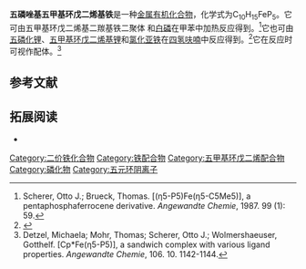 {{Chembox
| Name = 
| NameEn = 
| ImageFile = 
|  ImageSize = 
|  ImageAlt = 
| IUPACName = 
| IUPACNameZh = 
| OtherNames = 五磷化五甲基环戊二烯基铁
| Section1 = {{Chembox Identifiers
|   CASNo = 106211-20-5
|   CASNo_Ref = {{cascite|correct|CAS}}
|   PubChem = 
|   SMILES = Cc1c(C)[cH-](C)c(C)c1C.[Fe+2].p1p[p-]pp1 }}
| Section2 = {{Chembox Properties
| C=10 | H=15 | Fe=1 | P=5
|   Appearance = 
|   Density = 
|   MeltingPt = {{convert|193|C|K}}<ref>{{cite journal|journal=Russian Chemical Bulletin|volume=56|issue=3|language=en|issn=1066-5285|date=2007-03|pages=549–551|doi=10.1007/s11172-007-0089-x|url=http://link.springer.com/10.1007/s11172-007-0089-x|title=Reactions of sodium pentaphosphacyclopentadienide with half-sandwich iron complexes|accessdate=2020-08-26|author=V. A. Milyukov, E. Hey-Hawkins, O. G. Sinyashin}}</ref>
|   BoilingPt = 
|   Solubility =  }}
| Section3 = {{Chembox Hazards
|   MainHazards = 
|   FlashPt = 
|   Autoignition =  }}
}}
'''五磷唑基五甲基环戊二烯基铁'''是一种[[金属有机化合物|金属有机化合物]]，化学式为C<sub>10</sub>H<sub>15</sub>FeP<sub>5</sub>。它可由五甲基环戊二烯基二羰基铁二聚体<!-- CAS 35344-11-7 -->和[[白磷|白磷]]在甲苯中加热反应得到。<ref>Scherer, Otto J.; Brueck, Thomas. [(η5-​P5)​Fe(η5-​C5Me5)​]​, a pentaphosphaferrocene derivative. ''Angewandte Chemie'', 1987. 99 (1): 59.</ref>它也可由[[五磷化锂|五磷化锂]]、[[:d:Q72499910|五甲基环戊二烯基锂]]和[[氯化亚铁|氯化亚铁]]在[[四氢呋喃|四氢呋喃]]中反应得到。<ref>{{cite journal|journal=Angewandte Chemie|volume=100|issue=2|language=de|date=1988-02|pages=288–289|doi=10.1002/ange.19881000221|url=http://doi.wiley.com/10.1002/ange.19881000221|title=Zur Kenntnis des Pentaphosphacyclopentadienid-Ions, P5⊖|accessdate=2020-08-26|author=Marianne Baudler, Stilianos Akpapoglou, Dimitrios Ouzounis, Fritz Wasgestian, Bernd Meinigke, Herbert Budzikiewicz, Helmut Münster}}</ref>它在反应时可视作配体。<ref>Detzel, Michaela; Mohr, Thomas; Scherer, Otto J.; Wolmershaeuser, Gotthelf. [Cp*Fe(η5-​P5)​]​, a sandwich complex with various ligand properties. ''Angewandte Chemie'', 106. 10. 1142-1144.</ref>

==参考文献==
{{reflist}}

==拓展阅读==
* {{cite journal|journal=Angewandte Chemie International Edition|language=en|issn=1433-7851|date=2020-07-09|doi=10.1002/anie.202004812|url=https://onlinelibrary.wiley.com/doi/abs/10.1002/anie.202004812|title=Iodination of cyclo ‐E 5 ‐Complexes (E=P, As)|accessdate=2020-08-26|author=Helena Brake, Eugenia Peresypkina, Alexander V. Virovets, Martin Piesch, Werner Kremer, Lisa Zimmermann, Christian Klimas, Manfred Scheer}}

[[Category:二价铁化合物|Category:二价铁化合物]]
[[Category:铁配合物|Category:铁配合物]]
[[Category:五甲基环戊二烯配合物|Category:五甲基环戊二烯配合物]]
[[Category:磷化物|Category:磷化物]]
[[Category:五元环阴离子|Category:五元环阴离子]]